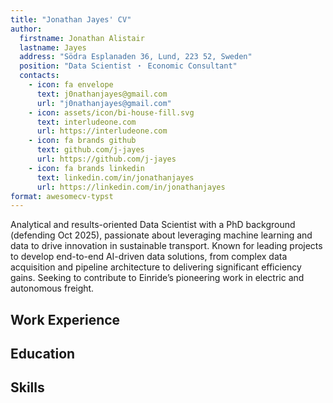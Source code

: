 ```yaml
---
title: "Jonathan Jayes' CV"
author:
  firstname: Jonathan Alistair
  lastname: Jayes
  address: "Södra Esplanaden 36, Lund, 223 52, Sweden"
  position: "Data Scientist ・ Economic Consultant"
  contacts:
    - icon: fa envelope
      text: j0nathanjayes@gmail.com
      url: "j0nathanjayes@gmail.com"
    - icon: assets/icon/bi-house-fill.svg
      text: interludeone.com
      url: https://interludeone.com
    - icon: fa brands github
      text: github.com/j-jayes
      url: https://github.com/j-jayes
    - icon: fa brands linkedin
      text: linkedin.com/in/jonathanjayes
      url: https://linkedin.com/in/jonathanjayes
format: awesomecv-typst
---
```


Analytical and results-oriented Data Scientist with a PhD background (defending Oct 2025), passionate about leveraging machine learning and data to drive innovation in sustainable transport. Known for leading projects to develop end-to-end AI-driven data solutions, from complex data acquisition and pipeline architecture to delivering significant efficiency gains. Seeking to contribute to Einride’s pioneering work in electric and autonomous freight.

## Work Experience

```{=typst}
#resume-entry(
  company_name: "Codera Analytics",
  location: "Lund, Sweden",
  title: "Data Scientist",
  date: "12/2022 - Present",
  description: "Led various data science projects, including managing clients and overseeing a team of three",
  bullets: (
    "Led the development and successful testing of an AI-powered end-to-end solution in ML to automate data extraction from diverse corporate reports, reducing manual processing time by ~80%",
    "Managed the complete lifecycle of a large-scale public finance data project for Africa, from successful bid to delivery of a structured dataset covering thousands of documents",
    "Developed and implemented an SDMX-compliant ingestion pipeline for South African Reserve Bank (SARB) and National Treasury financial statistics, utilising Python for ETL processes  and SQL for rigorous data validation, ultimately making key verified datasets publicly available on the Codera Analytics platform.",
    "Engineered a scalable data pipeline incorporating >60 web scrapers and robust database architecture to systematically collect, process, and store complex public finance documents in Africa",
  )
)

#resume-entry(
  company_name: "Fathom Data",
  location: "Lund, Sweden",
  title: "Junior Data Scientist",
  date: "01/2022 - 03/2022",
  description: "Contributed to developing a data product analyzing scraped consumer pricing trends",
  bullets: (
    "Developed an automated reporting pipeline using SQL and R to analyze scraped consumer pricing and volume discount data; contributed to commercial strategy by identifying potential client segments based on geographic data coverage",
  )
)

// #resume-entry(
//   company_name: "FTI Consulting South Africa",
//   title: "Junior Competition Economics Consultant",
//   location: "Cape Town, South Africa",
//   date: "03/2019 - 01/2020",
//   description: "Supported senior economists on competition cases, trade disputes, and industry assessments while developing my analytical skills:",
//   bullets: (
//     "Drafted sections and compiled supporting evidence (incl. data visualizations) for the economic report on a 2-to-1 ostrich merger, contributing to analyses of market definition and competitive effects.",
//     "Executed detailed analysis of South African poultry imports using 8-digit HS code data in Stata/Excel, identifying key trends in volume and pricing relevant to a trade dispute",
//     "Mapped and analyzed complex mobile data pricing structures across operators, identifying patterns in market segmentation and bundle differentiation to support the team's industry assessment",
//     "Developed an interactive Excel-based dashboard modeling palliative care funding scenarios, quantifying potential cost savings and patient outcome variations"
//   )
// )

```


## Education

```{=typst}
#education-entry(
  degree: "PhD in Economic History",
  institution: "Lund University",
  subheader: "Planning to defend my thesis in October 2025.",
  date: "2021 - 2025",
  bullets: (
    "Designed and implemented a novel AI pipeline automating the extraction and structuring of data from historical biographical dictionaries, reducing manual transcription time by 3 months",
    "Applied Natural Language Processing (NLP) techniques for analyzing biographical dictionary data to study skilled labor origins and career trajectories.",
    "Compiled and processed large-scale historical datasets, involving digitization, data cleaning, geocoding, and the use of classification schemes (HISCO, HISCLASS) for occupational data.",
    "Taught a course on Stata skills and map making"
  )
)

#education-entry(
  degree: "Masters in Economics",
  institution: "Stellenbosch University",
  subheader: "Graduated with distinction.",
  date: "2020 - 2021"
)

#education-entry(
  degree: "Honours in Economics and Bachelors in Social Science",
  institution: "University of Cape Town",
  subheader: "Dean's Merit List. Top mark in my year for four courses.",
  date: "2015 - 2018"
)

```

## Skills

```{=typst}
#skills-entry(
  title: "Technical Skills",
  description: "", // Description field can be empty if using bullets directly
  bullets: (
    "Data Analysis and Econometrics: Stata, Python (Pandas, Polars, scikit-learn), R (tidyverse, tidymodels), Advanced Excel, SQL",
    "AI/LLM Application: Experience using APIs (OpenAI, Gemini, Claude) for automated data structuring",
    "Cloud & Automation: Google Cloud Functions, AWS Lambda, GitHub Actions",
    "Currently Learning: Docker",
  )
)

#skills-entry(
  title: "Languages",
  description: "English (native), Swedish (B1), French (A2)."
)
#skills-entry(
  title: "Interests",
  description: "Running, Geoguessr, and international trade."
)

```
